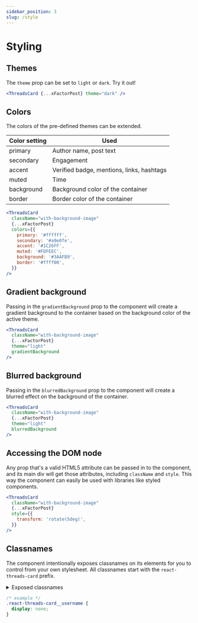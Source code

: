 ```yaml
---
sidebar_position: 3
slug: /style
---
```


# Styling

## Themes

The `theme` prop can be set to `light` or `dark`. Try it out!

```jsx live
<ThreadsCard {...xFactorPost} theme="dark" />
```

## Colors

The colors of the pre-defined themes can be extended.

<table>
  <thead>
    <tr>
      <th>Color setting</th>
      <th>Used</th>
    </tr>
  </thead>
  <tbody>
    <tr>
      <td>primary</td>
      <td>Author name, post text</td>
    </tr>
    <tr>
      <td>secondary</td>
      <td>Engagement</td>
    </tr>
    <tr>
      <td>accent</td>
      <td>Verified badge, mentions, links, hashtags</td>
    </tr>
    <tr>
      <td>muted</td>
      <td>Time</td>
    </tr>
    <tr>
      <td>background</td>
      <td>Background color of the container</td>
    </tr>
    <tr>
      <td>border</td>
      <td>Border color of the container</td>
    </tr>
  </tbody>
</table>

```jsx live
<ThreadsCard
  className="with-background-image"
  {...xFactorPost}
  colors={{
    primary: '#ffffff',
    secondary: '#a9e0fe',
    accent: '#1C26FF',
    muted: '#FDFEEC',
    background: '#3AAFB9',
    border: '#ffff00',
  }}
/>
```

## Gradient background

Passing in the `gradientBackground` prop to the component will create a gradient background to the container based on the background color of the active theme.

```jsx live
<ThreadsCard
  className="with-background-image"
  {...xFactorPost}
  theme="light"
  gradientBackground
/>
```

## Blurred background

Passing in the `blurredBackground` prop to the component will create a blurred effect on the background of the container.

```jsx live
<ThreadsCard
  className="with-background-image"
  {...xFactorPost}
  theme="light"
  blurredBackground
/>
```

## Accessing the DOM node

Any prop that's a valid HTML5 attribute can be passed in to the component, and its main div will get those attributes, including `className` and `style`. This way the component can easily be used with libraries like styled components.

```jsx live
<ThreadsCard
  className="with-background-image"
  {...xFactorPost}
  style={{
    transform: 'rotate(5deg)',
  }}
/>
```

## Classnames

The component intentionally exposes classnames on its elements for you to control from your own stylesheet. All classnames start with the `react-threads-card` prefix.

<details>
  <summary>Exposed classnames</summary>
  <ul>
    <li>react-threads-card__container</li>
    <li>react-threads-card__author-username</li>
    <li>react-threads-card__author-image</li>
    <li>react-threads-card__verified-badge</li>
    <li>react-threads-card__time</li>
    <li>react-threads-card__source</li>
    <li>react-threads-card__text</li>
    <li>react-threads-card__imageContainer</li>
    <li>react-threads-card__image</li>
    <li>react-threads-card__threads-logo</li>
    <li>react-threads-card__engagement-container</li>
    <li>react-threads-card__replies</li>
    <li>react-threads-card__reposts</li>
    <li>react-threads-card__likes</li>
  </ul>

</details>

```css
/* example */
.react-threads-card__username {
  display: none;
}
```
